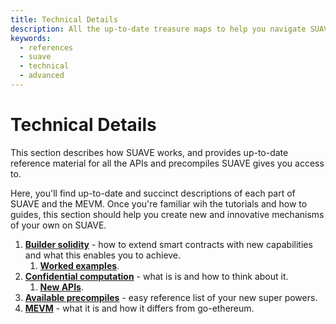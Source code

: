 ```yaml
---
title: Technical Details
description: All the up-to-date treasure maps to help you navigate SUAVE like the pirate you were born to be
keywords:
  - references
  - suave
  - technical
  - advanced
---
```


# Technical Details

This section describes how SUAVE works, and provides up-to-date reference material for all the APIs and precompiles SUAVE gives you access to.

Here, you'll find up-to-date and succinct descriptions of each part of SUAVE and the MEVM. Once you're familiar wih the tutorials and how to guides, this section should help you create new and innovative mechanisms of your own on SUAVE.

1. **[Builder solidity](/technical-details/builder-solidity/)** - how to extend smart contracts with new capabilities and what this enables you to achieve.
    1. **[Worked examples](/technical-details/builder-solidity/worked-examples/mev-share)**.
2. **[Confidential computation](/technical-details/confidential-computation/)** - what is is and how to think about it.
    1. **[New APIs](/technical-details/confidential-computation/apis)**.
3. **[Available precompiles](/technical-details/precompiles)** - easy reference list of your new super powers.
4. **[MEVM](/technical-details/MEVM)** - what it is and how it differs from go-ethereum.